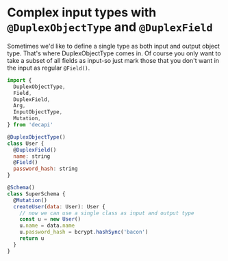 # Complex input types with `@DuplexObjectType` and `@DuplexField`

Sometimes we'd like to define a single type as both input and output object type. That's where DuplexObjectType comes in. Of course you only want to take a subset of all fields as input-so just mark those that you don't want in the input as regular `@Field()`.

```js
import {
  DuplexObjectType,
  Field,
  DuplexField,
  Arg,
  InputObjectType,
  Mutation,
} from 'decapi'

@DuplexObjectType()
class User {
  @DuplexField()
  name: string
  @Field()
  password_hash: string
}

@Schema()
class SuperSchema {
  @Mutation()
  createUser(data: User): User {
    // now we can use a single class as input and output type
    const u = new User()
    u.name = data.name
    u.password_hash = bcrypt.hashSync('bacon')
    return u
  }
}
```
